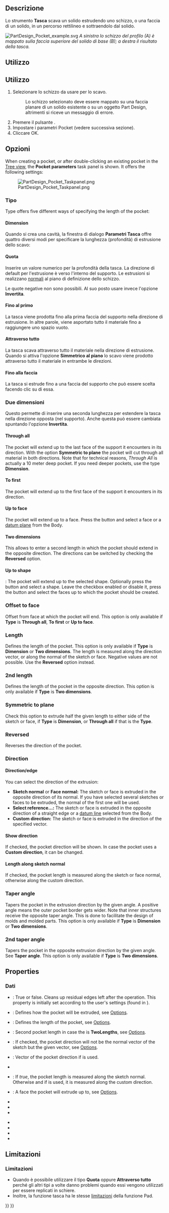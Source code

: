 <languages/>

{{Docnav/it
|[[PartDesign_AdditiveWedge/it|Cuneo additivo]]
|[[PartDesign_Hole/it|Foro]]
|[[PartDesign_Workbench/it|PartDesign]]
|IconL=PartDesign_AdditiveWedge.svg
|IconR=PartDesign_Hole.svg
|IconC=Workbench_PartDesign.svg
}}

<div class="mw-translate-fuzzy">
{{GuiCommand/it|Name=PartDesign_Pocket|Name/it=Tasca|MenuLocation=PartDesign → Tasca|Workbenches=[[PartDesign Workbench/it|PartDesign]]}}
</div>

<span id="Description"></span>
==Descrizione==

Lo strumento '''Tasca''' scava un solido estrudendo uno schizzo, o una faccia di un solido, in un percorso rettilineo e sottraendolo dal solido.

[[File:PartDesign Pocket example.svg|none]]
''A sinistra lo schizzo del profilo (A) è mappato sulla faccia superiore del solido di base (B); a destra il risultato della tasca. ''

<span id="Usage"></span>
==Utilizzo==

<div class="mw-translate-fuzzy">
==Utilizzo== 
# Selezionare lo schizzo da usare per lo scavo.
#: Lo schizzo selezionato deve essere mappato su una faccia planare di un solido esistente o su un oggetto Part Design, altrimenti si riceve un messaggio di errore. {{VersionMinus/it|0.16}} 
# Premere il pulsante {{KEY|[[Image:PartDesign_Pocket.svg|16px]] '''Pocket'''}}. 
# Impostare i parametri Pocket (vedere successiva sezione). 
# Cliccare OK.
</div>

<span id="Options"></span>
==Opzioni==

When creating a pocket, or after double-clicking an existing pocket in the [[Tree_view|Tree view]], the '''Pocket parameters''' task panel is shown. It offers the following settings:

[[Image:PartDesign_Pocket_Taskpanel.png|frame|left]]

<span id="Type"></span>
===Tipo===

Type offers five different ways of specifying the length of the pocket:

====Dimension====

<div class="mw-translate-fuzzy">
Quando si crea una cavità, la finestra di dialogo '''Parametri Tasca''' offre quattro diversi modi per specificare la lunghezza (profondità) di estrusione dello scavo:

====Quota====

Inserire un valore numerico per la profondità della tasca. La direzione di default per l'estrusione è verso l'interno del supporto. Le estrusioni si realizzano [http://en.wikipedia.org/wiki/Surface_normal normali] al piano di definizione dello schizzo.

Le quote negative non sono possibili. Al suo posto usare invece l'opzione '''Invertita'''.

====Fino al primo====
La tasca viene prodotta fino alla prima faccia del supporto nella direzione di estrusione. In altre parole, viene asportato tutto il materiale fino a raggiungere uno spazio vuoto.

====Attraverso tutto====
La tasca scava attraverso tutto il materiale nella direzione di estrusione. Quando si attiva l'opzione '''Simmetrico al piano''' lo scavo viene prodotto attraverso tutto il materiale in entrambe le direzioni.

====Fino alla faccia====
La tasca si estrude fino a una faccia del supporto che può essere scelta facendo clic su di essa.

===Due dimensioni===
Questo permette di inserire una seconda lunghezza per estendere la tasca nella direzione opposta (nel supporto). Anche questa può essere cambiata spuntando l'opzione '''Invertita'''. {{VersionPlus/it|0.17}}
</div>

====Through all====

The pocket will extend up to the last face of the support it encounters in its direction. With the option '''Symmetric to plane''' the pocket will cut through all material in both directions. Note that for technical reasons, ''Through All'' is actually a 10 meter deep pocket. If you need deeper pockets, use the type '''Dimension'''.

====To first====

The pocket will extend up to the first face of the support it encounters in its direction.

====Up to face====

The pocket will extend up to a face. Press the {{Button|Select face}} button and select a face or a [[PartDesign_Plane|datum plane]] from the Body.

====Two dimensions====

This allows to enter a second length in which the pocket should extend in the opposite direction. The directions can be switched by checking the '''Reversed''' option.

====Up to shape====

{{Version|1.0}}: The pocket will extend up to the selected shape. Optionally press the {{Button|Select shape}} button and select a shape. Leave the {{Button|Select all faces}} checkbox enabled or disable it, press the {{Button|Select}} button and select the faces up to which the pocket should be created.

=== Offset to face ===

Offset from face at which the pocket will end. This option is only available if '''Type''' is '''Through all''', '''To first''' or '''Up to face'''.

===Length===

Defines the length of the pocket. This option is only available if '''Type''' is '''Dimension''' or '''Two dimensions'''. The length is measured along the direction vector, or along the normal of the sketch or face. Negative values are not possible. Use the '''Reversed''' option instead.

===2nd length===

Defines the length of the pocket in the opposite direction. This option is only available if '''Type''' is '''Two dimensions'''.

=== Symmetric to plane ===

Check this option to extrude half the given length to either side of the sketch or face, if '''Type''' is '''Dimension''', or '''Through all''' if that is the '''Type'''.

=== Reversed ===

Reverses the direction of the pocket.

===Direction===

==== Direction/edge ====

You can select the direction of the extrusion:

* '''Sketch normal''' or '''Face normal:''' The sketch or face is extruded in the opposite direction of its normal. If you have selected several sketches or faces to be extruded, the normal of the first one will be used.
* '''Select reference...:''' The sketch or face is extruded in the opposite direction of a straight edge or a [[PartDesign_Line|datum line]] selected from the Body.
* '''Custom direction:''' The sketch or face is extruded in the direction of the specified vector.

==== Show direction ====

If checked, the pocket direction will be shown. In case the pocket uses a '''Custom direction''', it can be changed.

==== Length along sketch normal ====

If checked, the pocket length is measured along the sketch or face normal, otherwise along the custom direction.

=== Taper angle ===

Tapers the pocket in the extrusion direction by the given angle. A positive angle means the outer pocket border gets wider. Note that inner structures receive the opposite taper angle. This is done to facilitate the design of molds and molded parts. This option is only available if '''Type''' is '''Dimension''' or '''Two dimensions'''.

=== 2nd taper angle ===

Tapers the pocket in the opposite extrusion direction by the given angle. See '''Taper angle'''. This option is only available if '''Type''' is '''Two dimensions'''.

==Properties==

<span id="Data"></span>
===Dati===

{{TitleProperty|Part Design}}

* {{PropertyData|Refine|Bool}}: True or false. Cleans up residual edges left after the operation. This property is initially set according to the user's settings (found in {{MenuCommand|Preferences → Part Design → General → Model settings}}).

{{TitleProperty|Pocket}}

* {{PropertyData|Type|Enumeration}}: Defines how the pocket will be extruded, see [[#Options|Options]].
* {{PropertyData|Length|Length}}: Defines the length of the pocket, see [[#Options|Options]].
* {{PropertyData|Length2|Length}}: Second pocket length in case the {{PropertyData|Type}} is '''TwoLengths''', see [[#Options|Options]].
* {{PropertyData|Use Custom Vector|Bool}}: If checked, the pocket direction will not be the normal vector of the sketch but the given vector, see [[#Options|Options]].
* {{PropertyData|Direction|Vector}}: Vector of the pocket direction if {{PropertyData|Use Custom Vector}} is used.
* {{PropertyData|Reference Axis|LinkSub}}
* {{PropertyData|Along Sketch Normal|Bool}}: If ''true'', the pocket length is measured along the sketch normal. Otherwise and if {{PropertyData|Use Custom Vector}} is used, it is measured along the custom direction.
* {{PropertyData|Up To Face|LinkSub}}: A face the pocket will extrude up to, see [[#Options|Options]].
* {{PropertyData|Offset|Length}}
* {{PropertyData|Taper Angle|Angle}}
* {{PropertyData|Taper Angle2|Angle}}

{{TitleProperty|Sketch Based}}

* {{PropertyData|Profile|LinkSub}}
* {{PropertyData|Midplane|Bool}}
* {{PropertyData|Reversed|Bool}}
* {{PropertyData|Allow Multi Face|Bool}}

<span id="Limitations"></span>
==Limitazioni==

<div class="mw-translate-fuzzy">
===Limitazioni===
* Quando è possibile utilizzare il tipo '''Quota''' oppure '''Attraverso tutto''' perché gli altri tipi a volte danno problemi quando essi vengono utilizzati per essere replicati in schiere.
* Inoltre, la funzione tasca ha le stesse [[PartDesign_Pad#Limitations|limitazioni]] della funzione Pad.
</div>


{{Docnav/it
|[[PartDesign_AdditiveWedge/it|Cuneo additivo]]
|[[PartDesign_Hole/it|Foro]]
|[[PartDesign_Workbench/it|PartDesign]]
|IconL=PartDesign_AdditiveWedge.svg
|IconR=PartDesign_Hole.svg
|IconC=Workbench_PartDesign.svg
}}

{{PartDesign Tools navi{{#translation:}}}}
{{Userdocnavi{{#translation:}}}}